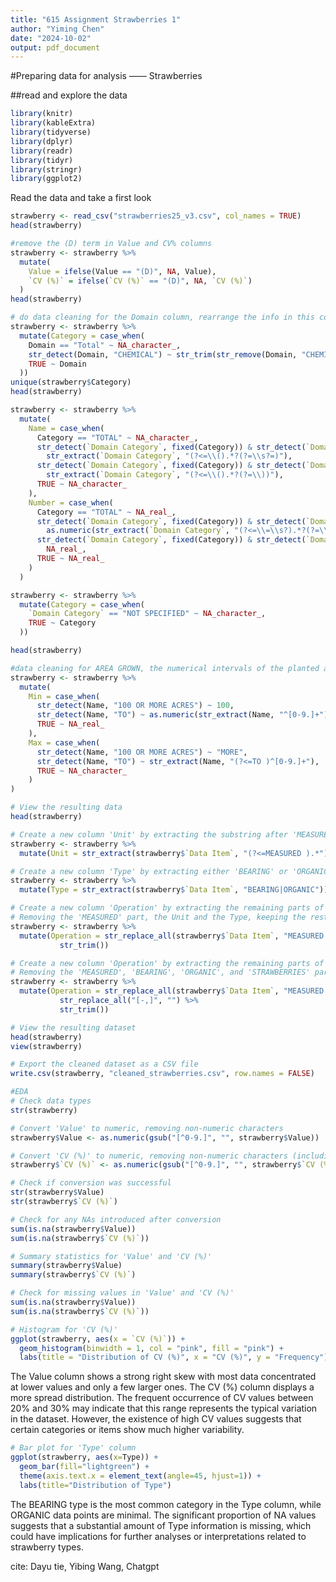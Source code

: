 ```yaml
---
title: "615 Assignment Strawberries 1"
author: "Yiming Chen"
date: "2024-10-02"
output: pdf_document
---
```

#Preparing data for analysis —— Strawberries

##read and explore the data
```r
library(knitr)
library(kableExtra)
library(tidyverse)
library(dplyr)
library(readr)
library(tidyr)
library(stringr)
library(ggplot2)
```

Read the data and take a first look

```r
strawberry <- read_csv("strawberries25_v3.csv", col_names = TRUE)
head(strawberry)
```
```r
#remove the (D) term in Value and CV% columns
strawberry <- strawberry %>%
  mutate(
    Value = ifelse(Value == "(D)", NA, Value),
    `CV (%)` = ifelse(`CV (%)` == "(D)", NA, `CV (%)`)
  )
head(strawberry)
```

```r
# do data cleaning for the Domain column, rearrange the info in this column into three columns: chemical category, name and number
strawberry <- strawberry %>%
  mutate(Category = case_when(
    Domain == "Total" ~ NA_character_,
    str_detect(Domain, "CHEMICAL") ~ str_trim(str_remove(Domain, "CHEMICAL, ")),
    TRUE ~ Domain
  ))
unique(strawberry$Category)
head(strawberry)
```


```r
strawberry <- strawberry %>%
  mutate(
    Name = case_when(
      Category == "TOTAL" ~ NA_character_,
      str_detect(`Domain Category`, fixed(Category)) & str_detect(`Domain Category`, "\\(.*=.*\\)") ~ 
        str_extract(`Domain Category`, "(?<=\\().*?(?=\\s?=)"),
      str_detect(`Domain Category`, fixed(Category)) & str_detect(`Domain Category`, "\\(.*\\)") ~ 
        str_extract(`Domain Category`, "(?<=\\().*?(?=\\))"),
      TRUE ~ NA_character_
    ),
    Number = case_when(
      Category == "TOTAL" ~ NA_real_,
      str_detect(`Domain Category`, fixed(Category)) & str_detect(`Domain Category`, "\\(.*=.*\\)") ~ 
        as.numeric(str_extract(`Domain Category`, "(?<=\\=\\s?).*?(?=\\))")),
      str_detect(`Domain Category`, fixed(Category)) & str_detect(`Domain Category`, "\\(.*\\)") ~ 
        NA_real_,
      TRUE ~ NA_real_
    )
  )

strawberry <- strawberry %>%
  mutate(Category = case_when(
    `Domain Category` == "NOT SPECIFIED" ~ NA_character_,
    TRUE ~ Category
  ))

head(strawberry)
```

```r
#data cleaning for AREA GROWN, the numerical intervals of the planted area are reintegrated inside the new columns, respectively, with the column names of Min and Max
strawberry <- strawberry %>%
  mutate(
    Min = case_when(
      str_detect(Name, "100 OR MORE ACRES") ~ 100,
      str_detect(Name, "TO") ~ as.numeric(str_extract(Name, "^[0-9.]+")),
      TRUE ~ NA_real_
    ),
    Max = case_when(
      str_detect(Name, "100 OR MORE ACRES") ~ "MORE",
      str_detect(Name, "TO") ~ str_extract(Name, "(?<=TO )^[0-9.]+"),
      TRUE ~ NA_character_
    )
)

# View the resulting data
head(strawberry)
```

```r
# Create a new column 'Unit' by extracting the substring after 'MEASURED'
strawberry <- strawberry %>%
  mutate(Unit = str_extract(strawberry$`Data Item`, "(?<=MEASURED ).*"))

# Create a new column 'Type' by extracting either 'BEARING' or 'ORGANIC'
strawberry <- strawberry %>%
  mutate(Type = str_extract(strawberry$`Data Item`, "BEARING|ORGANIC"))

# Create a new column 'Operation' by extracting the remaining parts of the string
# Removing the 'MEASURED' part, the Unit and the Type, keeping the rest
strawberry <- strawberry %>%
  mutate(Operation = str_replace_all(strawberry$`Data Item`, "MEASURED.*|BEARING|ORGANIC", "") %>%
           str_trim())

# Create a new column 'Operation' by extracting the remaining parts of the string,
# Removing the 'MEASURED', 'BEARING', 'ORGANIC', and 'STRAWBERRIES' parts
strawberry <- strawberry %>%
  mutate(Operation = str_replace_all(strawberry$`Data Item`, "MEASURED.*|BEARING|ORGANIC|STRAWBERRIES(, | - )", "") %>%
           str_replace_all("[-,]", "") %>%
           str_trim())

# View the resulting dataset
head(strawberry)
view(strawberry)
```

```r
# Export the cleaned dataset as a CSV file
write.csv(strawberry, "cleaned_strawberries.csv", row.names = FALSE)
```

```r
#EDA
# Check data types
str(strawberry)
```

```r
# Convert 'Value' to numeric, removing non-numeric characters
strawberry$Value <- as.numeric(gsub("[^0-9.]", "", strawberry$Value))

# Convert 'CV (%)' to numeric, removing non-numeric characters (including %, parentheses)
strawberry$`CV (%)` <- as.numeric(gsub("[^0-9.]", "", strawberry$`CV (%)`))

# Check if conversion was successful
str(strawberry$Value)
str(strawberry$`CV (%)`)

# Check for any NAs introduced after conversion
sum(is.na(strawberry$Value))
sum(is.na(strawberry$`CV (%)`))

# Summary statistics for 'Value' and 'CV (%)'
summary(strawberry$Value)
summary(strawberry$`CV (%)`)

# Check for missing values in 'Value' and 'CV (%)'
sum(is.na(strawberry$Value))
sum(is.na(strawberry$`CV (%)`))

# Histogram for 'CV (%)'
ggplot(strawberry, aes(x = `CV (%)`)) +
  geom_histogram(binwidth = 1, col = "pink", fill = "pink") +
  labs(title = "Distribution of CV (%)", x = "CV (%)", y = "Frequency")


```
The Value column shows a strong right skew with most data concentrated at lower values and only a few larger ones.
The CV (%) column displays a more spread distribution. The frequent occurrence of CV values between 20% and 30% may indicate that this range represents the typical variation in the dataset. However, the existence of high CV values suggests that certain categories or items show much higher variability.


```r
# Bar plot for 'Type' column
ggplot(strawberry, aes(x=Type)) +
  geom_bar(fill="lightgreen") +
  theme(axis.text.x = element_text(angle=45, hjust=1)) +
  labs(title="Distribution of Type")
```
The BEARING type is the most common category in the Type column, while ORGANIC data points are minimal.
The significant proportion of NA values suggests that a substantial amount of Type information is missing, which could have implications for further analyses or interpretations related to strawberry types.

cite: Dayu tie, Yibing Wang, Chatgpt